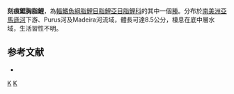 {{Speciesbox 
| taxon = Stethaprion crenatum
| status = NE
| status_system = IUCN3.1
| authority =  [[Eigenmann|Eigenmann]], 1916
| synonyms = *''Stethaprion crenatus''<br /><small>Eigenmann, 1916</small>
*''Stethaprion innesi''<br /><small>Myers, 1932</small>
}}
'''刻痕鋸胸脂鯉'''，為[[輻鰭魚綱|輻鰭魚綱]][[脂鯉目|脂鯉目]][[脂鯉亞目|脂鯉亞目]][[脂鯉科|脂鯉科]]的其中一個[[種|種]]。分布於[[南美洲|南美洲]][[亞馬遜河|亞馬遜河]]下游、Purus河及Madeira河流域，體長可達8.5公分，棲息在底中層水域，生活習性不明。

==参考文献==
{{refbegin}}
*{{FishBase_species|genus=Stethaprion|species=crenatum|year=2014|month=1}}
{{refend}}

{{Taxonbar|from=Q5541991}}

[[Category:鋸胸脂鯉屬|K]]
[[Category:1916年描述的鱼类|K]]


{{魚類小作品}}